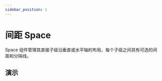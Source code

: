 ```yaml
---
sidebar_position: 1
---
```



# 间距 Space

Space 组件管理其直接子级沿垂直或水平轴的布局，每个子级之间具有可选的间距和分隔线。

## 演示

<Grid cols={1} yGap={16}>
  <CodeBlock title="基础"
             code={String(BasicCode)}>
    <Basic />
  </CodeBlock>
</Grid>